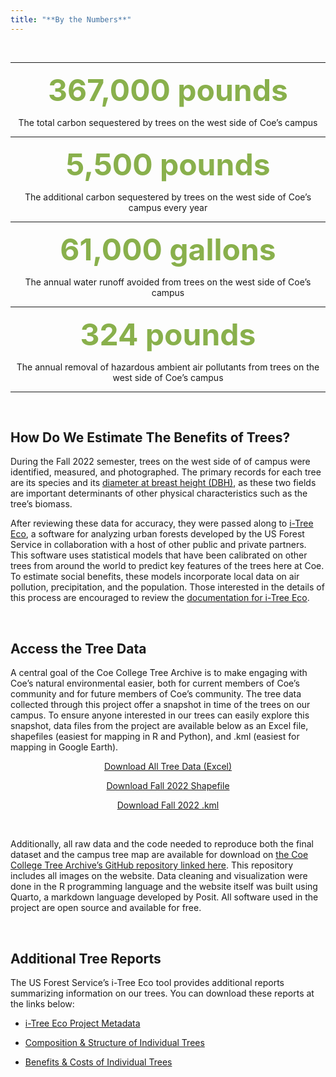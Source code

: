 ```yaml
---
title: "**By the Numbers**"
---
```


<br>

------------------------------------------------------------------------

<center>

[ 367,000 pounds ]{style="font-size: 3rem; color: #89b04c; font-weight: bold"}

The total carbon sequestered by trees on the west side of Coe's campus

</center>

------------------------------------------------------------------------

<center>

[ 5,500 pounds ]{style="font-size: 3rem; color: #89b04c; font-weight: bold"}

The additional carbon sequestered by trees on the west side of Coe's campus every year

</center>

------------------------------------------------------------------------

<center>

[ 61,000 gallons ]{style="font-size: 3rem; color: #89b04c; font-weight: bold"}

The annual water runoff avoided from trees on the west side of Coe's campus

</center>

------------------------------------------------------------------------

<center>

[ 324 pounds ]{style="font-size: 3rem; color: #89b04c; font-weight: bold"}

The annual removal of hazardous ambient air pollutants from trees on the west side of Coe's campus

</center>

------------------------------------------------------------------------

<br>

## **How Do We Estimate The Benefits of Trees?**

During the Fall 2022 semester, trees on the west side of of campus were identified, measured, and photographed. The primary records for each tree are its species and its [diameter at breast height (DBH)](https://www.portland.gov/trees/tree-care-and-resources/how-measure-tree), as these two fields are important determinants of other physical characteristics such as the tree's biomass.

After reviewing these data for accuracy, they were passed along to [i-Tree Eco](https://www.itreetools.org/about), a software for analyzing urban forests developed by the US Forest Service in collaboration with a host of other public and private partners. This software uses statistical models that have been calibrated on other trees from around the world to predict key features of the trees here at Coe. To estimate social benefits, these models incorporate local data on air pollution, precipitation, and the population. Those interested in the details of this process are encouraged to review the [documentation for i-Tree Eco](https://www.itreetools.org/support/resources-overview/i-tree-methods-and-files).

<br>

## **Access the Tree Data**

A central goal of the Coe College Tree Archive is to make engaging with Coe's natural environmental easier, both for current members of Coe's community and for future members of Coe's community. The tree data collected through this project offer a snapshot in time of the trees on our campus. To ensure anyone interested in our trees can easily explore this snapshot, data files from the project are available below as an Excel file, shapefiles (easiest for mapping in R and Python), and .kml (easiest for mapping in Google Earth).

<center>

<a class="button" href="https://github.com/CoeTreeArchive/CoeTreeArchive.github.io/raw/main/data/coe-tree-archive-all-years.xlsx">Download All Tree Data (Excel)</a>

<a class="button" href="https://github.com/CoeTreeArchive/CoeTreeArchive.github.io/raw/main/data/Fall%2022/cleaned-data/coe-tree-archive.zip">Download Fall 2022 Shapefile</a>

<a class="button" href="https://github.com/CoeTreeArchive/CoeTreeArchive.github.io/raw/main/data/Fall%2022/cleaned-data/coe-tree-archive.kml">Download Fall 2022 .kml</a>

</center>

<br>

Additionally, all raw data and the code needed to reproduce both the final dataset and the campus tree map are available for download on [the Coe College Tree Archive's GitHub repository linked here](https://github.com/CoeTreeArchive/CoeTreeArchive.github.io). This repository includes all images on the website. Data cleaning and visualization were done in the R programming language and the website itself was built using Quarto, a markdown language developed by Posit. All software used in the project are open source and available for free.

<br>

## **Additional Tree Reports**

The US Forest Service's i-Tree Eco tool provides additional reports summarizing information on our trees. You can download these reports at the links below:

-   [i-Tree Eco Project Metadata](https://github.com/CoeTreeArchive/CoeTreeArchive.github.io/raw/main/data%20analysis/raw%20data/itree_reports/iTreeEcoMetadata.pdf)

-   [Composition & Structure of Individual Trees](https://github.com/CoeTreeArchive/CoeTreeArchive.github.io/raw/main/data%20analysis/raw%20data/itree_reports/CompositionandStructureofIndividualTrees.pdf)

-   [Benefits & Costs of Individual Trees](https://github.com/CoeTreeArchive/CoeTreeArchive.github.io/raw/main/data%20analysis/raw%20data/itree_reports/BenefitsandCostsofIndividualTrees.pdf)
